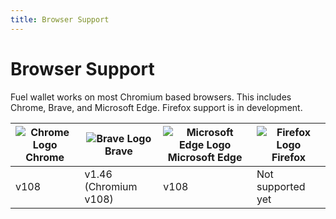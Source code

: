 ```yaml
---
title: Browser Support
---
```


# Browser Support

Fuel wallet works on most Chromium based browsers. This includes Chrome, Brave, and Microsoft Edge. Firefox support is in development.

| ![Chrome Logo](/icons/browser/chrome.png "Chrome Logo") Chrome | ![Brave Logo](/icons/browser/brave.png "Brave Logo") Brave | ![Microsoft Edge Logo](/icons/browser/edge.png "Microsoft Edge Logo") Microsoft Edge | ![Firefox Logo](/icons/browser/firefox.png "Firefox Logo") Firefox |
| -------------------------------------------------------------- | ---------------------------------------------------------- | ------------------------------------------------------------------------------------ | ------------------------------------------------------------------ |
| v108                                                           | v1.46 (Chromium v108)                                      | v108                                                                                 | Not supported yet                                                  |

